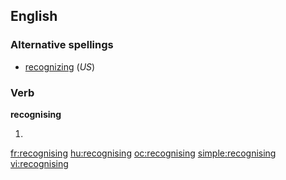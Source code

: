 ==English==

===Alternative spellings===
*[[recognizing]] (''US'')

===Verb===
'''recognising'''

# {{British}} {{present participle of|recognise}}

[[fr:recognising]]
[[hu:recognising]]
[[oc:recognising]]
[[simple:recognising]]
[[vi:recognising]]